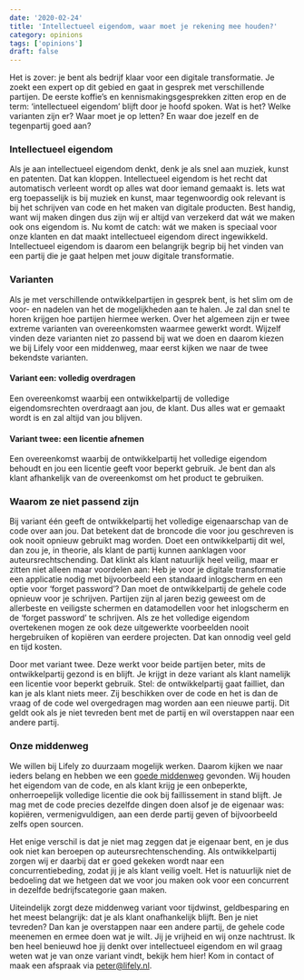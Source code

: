 ```yaml
---
date: '2020-02-24'
title: 'Intellectueel eigendom, waar moet je rekening mee houden?'
category: opinions
tags: ['opinions']
draft: false
---
```


Het is zover: je bent als bedrijf klaar voor een digitale transformatie. Je zoekt een expert op dit gebied en gaat in gesprek met verschillende partijen. De eerste koffie’s en kennismakingsgesprekken zitten erop en de term: ‘intellectueel eigendom’ blijft door je hoofd spoken. Wat is het? Welke varianten zijn er? Waar moet je op letten? En waar doe jezelf en de tegenpartij goed aan?

### Intellectueel eigendom

Als je aan intellectueel eigendom denkt, denk je als snel aan muziek, kunst en patenten. Dat kan kloppen. Intellectueel eigendom is het recht dat automatisch verleent wordt op alles wat door iemand gemaakt is. Iets wat erg toepasselijk is bij muziek en kunst, maar tegenwoordig ook relevant is bij het schrijven van code en het maken van digitale producten. Best handig, want wij maken dingen dus zijn wij er altijd van verzekerd dat wát we maken ook ons eigendom is. Nu komt de catch: wát we maken is speciaal voor onze klanten en dat maakt intellectueel eigendom direct ingewikkeld. Intellectueel eigendom is daarom een belangrijk begrip bij het vinden van een partij die je gaat helpen met jouw digitale transformatie.

### Varianten 

Als je met verschillende ontwikkelpartijen in gesprek bent, is het slim om de voor- en nadelen van het de mogelijkheden aan te halen. Je zal dan snel te horen krijgen hoe partijen hiermee werken. Over het algemeen zijn er twee extreme varianten van overeenkomsten waarmee gewerkt wordt. Wijzelf vinden deze varianten niet zo passend bij wat we doen en daarom kiezen we bij Lifely voor een middenweg, maar eerst kijken we naar de twee bekendste varianten.

#### Variant een: volledig overdragen

Een overeenkomst waarbij een ontwikkelpartij de volledige eigendomsrechten overdraagt aan jou, de klant. Dus alles wat er gemaakt wordt is en zal altijd van jou blijven.

#### Variant twee: een licentie afnemen

Een overeenkomst waarbij de ontwikkelpartij het volledige eigendom behoudt en jou een licentie geeft voor beperkt gebruik. Je bent dan als klant afhankelijk van de overeenkomst om het product te gebruiken.

### Waarom ze niet passend zijn

Bij variant één geeft de ontwikkelpartij het volledige eigenaarschap van de code over aan jou. Dat betekent dat de broncode die voor jou geschreven is ook nooit opnieuw gebruikt mag worden. Doet een ontwikkelpartij dit wel, dan zou je, in theorie, als klant de partij kunnen aanklagen voor auteursrechtschending. Dat klinkt als klant natuurlijk heel veilig, maar er zitten niet alleen maar voordelen aan: Heb je voor je digitale transformatie een applicatie nodig met bijvoorbeeld een standaard inlogscherm en een optie voor ‘forget password’? Dan moet de ontwikkelpartij de gehele code opnieuw voor je schrijven. Partijen zijn al jaren bezig geweest om de allerbeste en veiligste schermen en datamodellen voor het inlogscherm en de ‘forget password’ te schrijven. Als ze het volledige eigendom overtekenen mogen ze ook deze uitgewerkte voorbeelden nooit hergebruiken of kopiëren van eerdere projecten. Dat kan onnodig veel geld en tijd kosten.

Door met variant twee. Deze werkt voor beide partijen beter, mits de ontwikkelpartij gezond is en blijft. Je krijgt in deze variant als klant namelijk een licentie voor beperkt gebruik. Stel: de ontwikkelpartij gaat failliet, dan kan je als klant niets meer. Zij beschikken over de code en het is dan de vraag of de code wel overgedragen mag worden aan een nieuwe partij. Dit geldt ook als je niet tevreden bent met de partij en wil overstappen naar een andere partij.

### Onze middenweg

We willen bij Lifely zo duurzaam mogelijk werken. Daarom kijken we naar ieders belang en hebben we een [goede middenweg](https://lifely.nl/voorbeeld-overeenkomst-intellectueel-eigendom/) gevonden. Wij houden het eigendom van de code, en als klant krijg je een onbeperkte, onherroepelijk volledige licentie die ook bij faillissement in stand blijft. Je mag met de code precies dezelfde dingen doen alsof je de eigenaar was: kopiëren, vermenigvuldigen, aan een derde partij geven of bijvoorbeeld zelfs open sourcen.

Het enige verschil is dat je niet mag zeggen dat je eigenaar bent, en je dus ook niet kan beroepen op auteursrechtenschending. Als ontwikkelpartij zorgen wij er daarbij dat er goed gekeken wordt naar een concurrentiebeding, zodat jij je als klant veilig voelt. Het is natuurlijk niet de bedoeling dat we hetgeen dat we voor jou maken ook voor een concurrent in dezelfde bedrijfscategorie gaan maken.

Uiteindelijk zorgt deze middenweg variant voor tijdwinst, geldbesparing en het meest belangrijk: dat je als klant onafhankelijk blijft. Ben je niet tevreden? Dan kan je overstappen naar een andere partij, de gehele code meenemen en ermee doen wat je wilt. Jij je vrijheid en wij onze nachtrust. Ik ben heel benieuwd hoe jij denkt over intellectueel eigendom en wil graag weten wat je van onze variant vindt, bekijk hem hier! Kom in contact of maak een afspraak via peter@lifely.nl.
